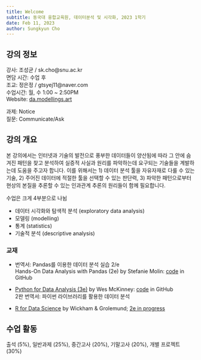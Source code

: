 ```yaml
---
title: Welcome
subtitle: 동국대 융합교육원, 데이터분석 및 시각화, 2023 1학기
date: Feb 11, 2023
author: Sungkyun Cho
---
```


## 강의 정보
강사: 조성균 / sk.cho@snu.ac.kr  
면담 시간: 수업 후  
조교: 정은정 / gtsyej11@naver.com   
수업시간: 월, 수 1:00 ~ 2:50PM  
Website: [da.modellings.art](https://da.modellings.art)

과제: Notice  
질문: Communicate/Ask

## 강의 개요
본 강의에서는 인터넷과 기술의 발전으로 풍부한 데이터들이 양산됨에 따라 그 안에 숨겨진 패턴을 찾고 분석하여 실증적 사실과 원리를 파악하는데 요구되는 기술들을 계발하는데 도움을 주고자 합니다. 이를 위해서는 1) 데이터 분석 툴을 자유자재로 다룰 수 있는 기술, 2) 주어진 데이터에 적절한 툴을 선택할 수 있는 판단력, 3) 파악한 패턴으로부터 현상의 본질을 추론할 수 있는 인과관계 추론의 원리들이 함께 필요합니다. 

수업은 크게 4부분으로 나뉨

- 데이터 시각화와 탐색적 분석 (exploratory data analysis)
- 모델링 (modelling)
- 통계 (statistics)
- 기술적 분석 (descriptive analysis)


### 교재

- 번역서: Pandas를 이용한 데이터 분석 실습 2/e  
  Hands-On Data Analysis with Pandas (2e) by Stefanie Molin: 
    [code](https://github.com/stefmolin/Hands-On-Data-Analysis-with-Pandas-2nd-edition) in GitHub 

- [Python for Data Analysis (3e)](https://wesmckinney.com/book/) by Wes McKinney: 
    [code](https://github.com/wesm/pydata-book/tree/3rd-edition) in GitHub  
    2판 번역서: 파이썬 라이브러리를 활용한 데이터 분석

- [R for Data Science](https://r4ds.had.co.nz/index.html) by Wickham & Grolemund; 
    [2e in progress](https://r4ds.hadley.nz/ )


## 수업 활동
출석 (5%), 일반과제 (25%), 중간고사 (20%), 기말고사 (20%), 개별 프로젝트 (30%)